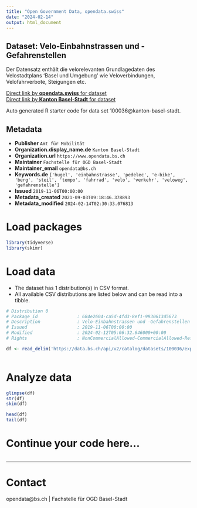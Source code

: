 ```yaml
---
title: "Open Government Data, opendata.swiss"
date: "2024-02-14"
output: html_document
---
```


## Dataset: Velo-Einbahnstrassen und -Gefahrenstellen

Der Datensatz enthält die velorelevanten Grundlagedaten des Velostadtplans 'Basel und Umgebung' wie Veloverbindungen, Velofahrverbote, Steigungen etc.

[Direct link by **opendata.swiss** for dataset](https://opendata.swiss/de/dataset/velo-einbahnstrassen-und-gefahrenstellen)<br>
[Direct link by **Kanton Basel-Stadt** for dataset](https://data.bs.ch/explore/dataset/100036/)

Auto generated R starter code for data set 100036@kanton-basel-stadt.

## Metadata

- **Publisher** `Amt für Mobilität`
- **Organization.display_name.de** `Kanton Basel-Stadt`
- **Organization.url** `https://www.opendata.bs.ch`
- **Maintainer** `Fachstelle für OGD Basel-Stadt`
- **Maintainer_email** `opendata@bs.ch`
- **Keywords.de** `['hugel', 'einbahnstrasse', 'pedelec', 'e-bike', 'berg', 'steil', 'tempo', 'fahrrad', 'velo', 'verkehr', 'veloweg', 'gefahrenstelle']`
- **Issued** `2019-11-06T00:00:00`
- **Metadata_created** `2021-09-03T09:18:46.378893`
- **Metadata_modified** `2024-02-14T02:30:33.076813`


# Load packages

```r

library(tidyverse)
library(skimr)

```

# Load data

-   The dataset has 1 distribution(s) in CSV format.
-   All available CSV distributions are listed below and can be read into a tibble.

```r

# Distribution 0
# Package_id               : 684e2604-ca5d-4fd3-8ef1-9930613d5673
# Description              : Velo-Einbahnstrassen und -Gefahrenstellen (csv)
# Issued                   : 2019-11-06T00:00:00
# Modified                 : 2024-02-12T05:06:32.646000+00:00
# Rights                   : NonCommercialAllowed-CommercialAllowed-ReferenceRequired

df <- read_delim('https://data.bs.ch/api/v2/catalog/datasets/100036/exports/csv')



```

# Analyze data

```r

glimpse(df)
str(df)
skim(df)

head(df)
tail(df)

```

# Continue your code here...

```r

```

------------------------------------------------------------------------

# Contact

opendata@bs.ch | Fachstelle für OGD Basel-Stadt
